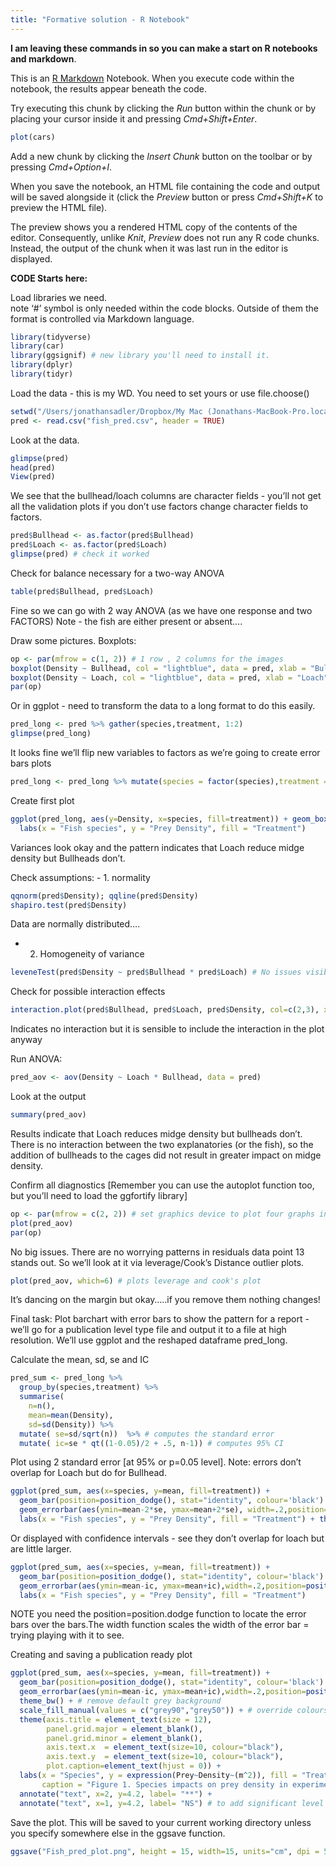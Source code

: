 ```yaml
---
title: "Formative solution - R Notebook"
---
```

**I am leaving these commands in so you can make a start on R notebooks and markdown**.

This is an [R Markdown](http://rmarkdown.rstudio.com) Notebook. When you execute code within the notebook, the results appear beneath the code. 

Try executing this chunk by clicking the *Run* button within the chunk or by placing your cursor inside it and pressing *Cmd+Shift+Enter*. 

```r
plot(cars)
```

Add a new chunk by clicking the *Insert Chunk* button on the toolbar or by pressing *Cmd+Option+I*.

When you save the notebook, an HTML file containing the code and output will be saved alongside it (click the *Preview* button or press *Cmd+Shift+K* to preview the HTML file). 

The preview shows you a rendered HTML copy of the contents of the editor. Consequently, unlike *Knit*, *Preview* does not run any R code chunks. Instead, the output of the chunk when it was last run in the editor is displayed.

**CODE Starts here:**

Load libraries we need.  
note '#' symbol is only needed within the code blocks. Outside of them the format is controlled via Markdown language.

```r
library(tidyverse)
library(car)
library(ggsignif) # new library you'll need to install it.
library(dplyr) 
library(tidyr)
```

Load the data - this is my WD. You need to set yours or use file.choose()
```r
setwd("/Users/jonathansadler/Dropbox/My Mac (Jonathans-MacBook-Pro.local)/Downloads")
pred <- read.csv("fish_pred.csv", header = TRUE)
```
Look at the data.

```r
glimpse(pred)
head(pred)
View(pred)
```

We see that the bullhead/loach columns are character fields - you'll not get all the validation plots if you don't use factors change character fields to factors. 

```r
pred$Bullhead <- as.factor(pred$Bullhead)
pred$Loach <- as.factor(pred$Loach)
glimpse(pred) # check it worked
```

Check for balance necessary for a two-way ANOVA
```r
table(pred$Bullhead, pred$Loach)
```
Fine so we can go with 2 way ANOVA (as we have one response and two FACTORS)
Note - the fish are either present or absent....

Draw some pictures. Boxplots:
```r
op <- par(mfrow = c(1, 2)) # 1 row , 2 columns for the images
boxplot(Density ~ Bullhead, col = "lightblue", data = pred, xlab = "Bullhead")
boxplot(Density ~ Loach, col = "lightblue", data = pred, xlab = "Loach")
par(op)
```

Or in ggplot - need to transform the data to a long format to do this easily.
```r
pred_long <- pred %>% gather(species,treatment, 1:2)
glimpse(pred_long) 
```
It looks fine we'll flip new variables to factors as we're going to create error bars plots 

```r
pred_long <- pred_long %>% mutate(species = factor(species),treatment = factor(treatment)) # use glimpse(pred_long) to check it worked
```

Create first plot
```r
ggplot(pred_long, aes(y=Density, x=species, fill=treatment)) + geom_boxplot() +
  labs(x = "Fish species", y = "Prey Density", fill = "Treatment") 
```
Variances look okay and the pattern indicates that Loach reduce midge density but Bullheads don't.

Check assumptions:
- 1. normality
```r
qqnorm(pred$Density); qqline(pred$Density)
shapiro.test(pred$Density)
```
Data are normally distributed....

- 2. Homogeneity of variance
```r
leveneTest(pred$Density ~ pred$Bullhead * pred$Loach) # No issues visible
```

Check for possible interaction effects
```r
interaction.plot(pred$Bullhead, pred$Loach, pred$Density, col=c(2,3), xlab = "Predators", ylab = "Midge Density", trace.label = "")
```
Indicates no interaction but it is sensible to include the interaction in the plot anyway

Run ANOVA:
```r
pred_aov <- aov(Density ~ Loach * Bullhead, data = pred)
```
Look at the output
```r
summary(pred_aov)
```
Results indicate that Loach reduces midge density but bullheads don't. There is no interaction between the two explanatories (or the fish), so the addition of bullheads to the cages did not result in greater impact on midge density.

Confirm all diagnostics [Remember you can use the autoplot function too, but you'll need to load the ggfortify library]
```r
op <- par(mfrow = c(2, 2)) # set graphics device to plot four graphs in a 2 x 2 matrix
plot(pred_aov)
par(op)
```
No big issues. There are no worrying patterns in residuals data point 13 stands out. So we'll look at it via leverage/Cook's Distance outlier plots.

```r
plot(pred_aov, which=6) # plots leverage and cook's plot
```
It's dancing on the margin but okay.....if you remove them nothing changes!

Final task:
Plot barchart with error bars to show the pattern for a report - we'll go for a publication level type file and output it to a file at high resolution. We'll use ggplot and the reshaped dataframe pred_long.

Calculate the mean, sd, se and IC
```r
pred_sum <- pred_long %>%
  group_by(species,treatment) %>%
  summarise( 
    n=n(),
    mean=mean(Density),
    sd=sd(Density)) %>%
  mutate( se=sd/sqrt(n))  %>% # computes the standard error
  mutate( ic=se * qt((1-0.05)/2 + .5, n-1)) # computes 95% CI
```

Plot using 2 standard error [at 95% or p=0.05 level]. Note: errors don't overlap for Loach but do for Bullhead.
```r
ggplot(pred_sum, aes(x=species, y=mean, fill=treatment)) +
  geom_bar(position=position_dodge(), stat="identity", colour='black') +
  geom_errorbar(aes(ymin=mean-2*se, ymax=mean+2*se), width=.2,position=position_dodge(.9)) + 
  labs(x = "Fish species", y = "Prey Density", fill = "Treatment") + theme_bw()
```
Or displayed with confidence intervals - see they don't overlap for loach but are little larger.

```r
ggplot(pred_sum, aes(x=species, y=mean, fill=treatment)) +
  geom_bar(position=position_dodge(), stat="identity", colour='black') +
  geom_errorbar(aes(ymin=mean-ic, ymax=mean+ic),width=.2,position=position_dodge(.9)) + 
  labs(x = "Fish species", y = "Prey Density", fill = "Treatment") 
```
NOTE you need the position=position.dodge function to locate the error bars over the bars.The width function scales the width of the error bar = trying playing with it to see.

Creating and saving a publication ready plot
```r
ggplot(pred_sum, aes(x=species, y=mean, fill=treatment)) +
  geom_bar(position=position_dodge(), stat="identity", colour='black') +
  geom_errorbar(aes(ymin=mean-ic, ymax=mean+ic),width=.2,position=position_dodge(.9)) + 
  theme_bw() + # remove default grey background
  scale_fill_manual(values = c("grey90","grey50")) + # override colours for treatment making them grey and white bars
  theme(axis.title = element_text(size = 12),
        panel.grid.major = element_blank(),
        panel.grid.minor = element_blank(),
        axis.text.x  = element_text(size=10, colour="black"),
        axis.text.y  = element_text(size=10, colour="black"),
        plot.caption=element_text(hjust = 0)) +
  labs(x = "Species", y = expression(Prey~Density~(m^2)), fill = "Treatment", 
       caption = "Figure 1. Species impacts on prey density in experiment enclosures.\nn = 10 per treatment group (total = 40) ** = p<0.01.\nError bars are 95 and 5% CIs.") +   # \n = new line in caption
  annotate("text", x=2, y=4.2, label= "**") +
  annotate("text", x=1, y=4.2, label= "NS") # to add significant level use the annotate function. Check the aov call for sig levels
```


Save the plot. This will be saved to your current working directory unless you specify somewhere else in the ggsave function.

```r
ggsave("Fish_pred_plot.png", height = 15, width=15, units="cm", dpi = 500)
 
```



